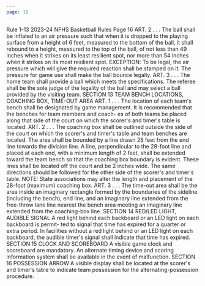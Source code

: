 ```yaml
---
page: 18
---
```


Rule 1-13 2023-24 NFHS Basketball Rules Page 16 ART. 2 . . . The ball shall be inflated to an air pressure such that when it is dropped to the playing surface from a height of 6 feet, measured to the bottom of the ball, it shall rebound to a height, measured to the top of the ball, of not less than 49 inches when it strikes on its least resilient spot, nor more than 54 inches when it strikes on its most resilient spot. EXCEPTION: To be legal, the air pressure which will give the required reaction shall be stamped on it. The pressure for game use shall make the ball bounce legally. ART. 3 . . . The home team shall provide a ball which meets the specifications. The referee shall be the sole judge of the legality of the ball and may select a ball provided by the visiting team. SECTION 13 TEAM BENCH LOCATIONS, COACHING BOX, TIME-OUT AREA ART. 1 . . . The location of each team's bench shall be designated by game management. It is recommended that the benches for team members and coach- es of both teams be placed along that side of the court on which the scorer's and timer's table is located. ART. 2 . . . The coaching box shall be outlined outside the side of the court on which the scorer's and timer's table and team benches are located. The area shall be bounded by a line drawn 28 feet from the end line towards the division line. A line, perpendicular to the 28-foot line and placed at each end, with a minimum length of 2 feet, shall be extended toward the team bench so that the coaching box boundary is evident. These lines shall be located off the court and be 2 inches wide. The same directions should be followed for the other side of the scorer's and timer's table. NOTE: State associations may alter the length and placement of the 28-foot (maximum) coaching box. ART. 3 . . . The time-out area shall be the area inside an imaginary rectangle formed by the boundaries of the sideline (including the bench), end line, and an imaginary line extended from the free-throw lane line nearest the bench area meeting an imaginary line extended from the coaching-box line. SECTION 14 RED/LED LIGHT, AUDIBLE SIGNAL A red light behind each backboard or an LED light on each backboard is permit- ted to signal that time has expired for a quarter or extra period. In facilities without a red light behind or an LED light on each backboard, the audible timer's signal shall indicate that time has expired. SECTION 15 CLOCK AND SCOREBOARD A visible game clock and scoreboard are mandatory. An alternate timing device and scoring information system shall be available in the event of malfunction. SECTION 16 POSSESSION ARROW A visible display shall be located at the scorer's and timer's table to indicate team possession for the alternating-possession procedure.